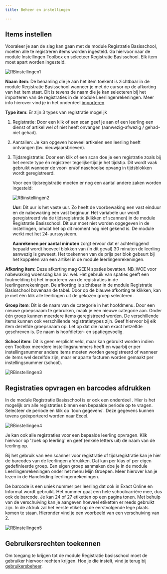 ```yaml
---
title: Beheer en instellingen

---
```

<Youtube url="https://www.youtube.com/embed/g9cDlHUfkKo" /> 

## Items instellen
Vooraleer je aan de slag kan gaan met de module Registratie Basisschool, moeten alle te registreren items worden ingesteld. Ga hiervoor naar de module Instellingen Toolbox en selecteer Registratie Basisschool. Elk item moet apart worden ingesteld.

![RBinstellingen1](./RBinstellingen1.jpg) 

**Naam item**: De benaming die je aan het item toekent is zichtbaar in de module Registratie Basisschool wanneer je met de cursor op de afkorting van het item staat. Dit is tevens de naam die je kan selecteren bij het importeren van de registraties in de module Leerlingenrekeningen. Meer info hierover vind je in het onderdeel [importeren](/leerlingenrekeningen/Importeren/).   

**Type item**: Er zijn 3 types van registratie mogelijk

1. Registratie: Door een klik of een scan geef je aan of een leerling een dienst of artikel wel of niet heeft onvangen (aanwezig-afwezig / gehad-niet gehad).
2. Aantallen: Je kan opgeven hoeveel artikelen een leerling heeft ontvangen (bv. nieuwjaarsbrieven).
3. Tijdsregistratie: Door een klik of een scan doe je een registratie zoals bij het eerste type én registreer tegelijkertijd je het tijdstip. Dit wordt vaak gebruikt wanneer de voor- en/of naschoolse opvang in tijdsblokken wordt geregistreerd.

    Voor een tijdsregistratie moeten er nog een aantal andere zaken worden ingesteld:

    ![RBinstellingen2](./RBinstellingen2.jpg) 

    **Uur**: Dit uur is het vaste uur. Zo heeft de voorbewaking een vast einduur en de nabewaking een vast beginuur. Het variabele uur wordt geregistreerd via de tijdsregistratie (klikken of scannen) in de module Registratie Basisschool. Dit uur moet niet worden opgegeven in de instellingen, omdat het op dit moment nog niet gekend is. De module werkt met het 24-uurssysteem. 

    **Aanrekenen per aantal minuten** zorgt ervoor dat er achterliggend bepaald wordt hoeveel blokken van (in dit geval) 30 minuten de leerling aanwezig is geweest. Het toekennen van de prijs per blok gebeurt bij het koppelen van een artikel in de module leerlingenrekeningen. 

**Afkoring item**: Deze afkorting mag GEEN spaties bevatten. NB_WOE voor nabewaking woensdag kan bv. wel. Het gebruik van spaties geeft een foutmelding bij het importeren van de registraties in de leerlingenrekeningen. De afkorting is zichtbaar in de module Registratie Basisschool bovenaan de tabel. Door op de blauwe afkorting te klikken, kan je met één klik alle leerlingen uit de gekozen groep selecteren. 

**Groep item**: Dit is de naam van de categorie in het hoofdmenu. Door een nieuwe groepsnaam te gebruiken, maak je een nieuwe categorie aan. Onder één groep kunnen meerdere items geregistreerd worden. De verschillende items kunnen ook verschillende registratietypes zijn. Geef hiervoor bij elk item dezelfde groepsnaam op. Let op dat die naam exact hetzelfde geschreven is. De naam is hoofdletter- en spatiegevoelig. 

**School item**: Dit is geen verplicht veld, maar kan gebruikt worden indien een Toolbox meerdere instellingsnummers heeft en waarbij er per instellingsnummer andere items moeten worden geregistreerd of wanneer de items wel dezelfde zijn, maar er aparte facturen worden gemaakt per instellingsnummer (school).  

![RBinstellingen3](./RBinstellingen3.jpg) 

## Registraties opvragen en barcodes afdrukken

In de module Registratie Basisschool is er ook een onderdeel <LegacyAction img="configure.png" text="beheer" /> . Hier is het mogelijk om alle registraties binnen een bepaalde periode op te vragen. Selecteer de periode en klik op 'toon gegevens'. Deze gegevens kunnen tevens geëxporteerd worden naar Excel. 

![RBinstellingen4](./RBinstellingen4.jpg) 

Je kan ook alle registraties voor een bepaalde leerling opvragen. Klik hiervoor op 'zoek op leerling' en geef (enkele letters uit) de naam van de leerling op.

Bij het gebruik van een scanner voor registratie of tijdsregistratie kan je hier de barcodes van de leerlingen afdrukken. Dat kan per klas of per eigen gedefinieerde groep. Een eigen groep aanmaken doe je in de module Leerlingenrekeningen onder het menu Mijn Groepen. Meer hierover kan je lezen in de Handleiding leerlingenrekeningen. 

De barcode is een uniek nummer per leerling dat ook in Exact Online en Informat wordt gebruikt. Het nummer gaat een hele schoolcarrière mee, dus ook de barcode. Je kan 24 of 27 etiketten op een pagina tonen. Met behulp van de verschuiving kan je aangeven hoeveel etiketten er reeds gebruikt zijn. In de afdruk zal het eerste etiket op de eerstvolgende lege plaats komen te staan. Hieronder vind je een voorbeeld van een verschuiving van 2.

![RBinstellingen5](./RBinstellingen5.jpg) 

## Gebruikersrechten toekennen
Om toegang te krijgen tot de module Registratie basisschool moet de gebruiker hiervoor rechten krijgen. Hoe je die instelt, vind je terug bij [gebruikersbeheer](/gebruikersbeheer).  


 

